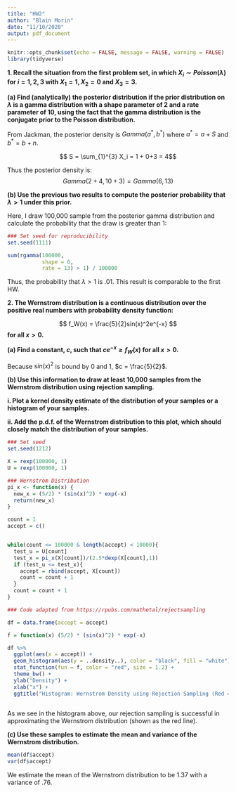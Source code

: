 ```yaml
---
title: "HW2"
author: "Blain Morin"
date: "11/10/2020"
output: pdf_document
---
```


```r

knitr::opts_chunk$set(echo = FALSE, message = FALSE, warning = FALSE)
library(tidyverse)


```

**1. Recall the situation from the first problem set, in which $X_i \sim Poisson(\lambda)$ for $i = 1, 2, 3$ with $X_1 = 1, X_2 = 0$ and $X_3 = 3$.**

**(a) Find (analytically) the posterior distribution if the prior distribution on $\lambda$ is a gamma distribution with a shape parameter of 2 and a rate parameter of 10, using the fact that the gamma distribution is the conjugate prior to the Poisson distribution.**

From Jackman, the posterior density is $Gamma(a^*, b^*)$ where $a^* = a + S$ and $b^* = b + n$. 

$$  S = \sum_{1}^{3} X_i =  1 + 0+3 = 4$$

Thus the posterior density is:
$$  Gamma(2+4, 10+3) = Gamma(6, 13) $$

**(b) Use the previous two results to compute the posterior probability that  $\lambda > 1$ under this prior.**

Here, I draw 100,000 sample from the posterior gamma distribution and calculate the probability that the draw is greater than 1:

```r

### Set seed for reproducibility
set.seed(1111)

sum(rgamma(100000,
           shape = 6,
           rate = 13) > 1) / 100000

```

Thus, the probability that $\lambda > 1$ is .01. This result is comparable to the first HW.

**2. The Wernstrom distribution is a continuous distribution over the positive real numbers with probability density function:**

$$  f_W(x) = \frac{5}{2}sin(x)^2e^{-x} $$
**for all $x>0$.**

**(a) Find a constant, $c$, such that $ce^{-x} \geq f_W(x)$ for all $x>0$.**

Because $sin(x)^2$ is bound by 0 and 1, $c = \frac{5}{2}$.

**(b) Use this information to draw at least 10,000 samples from the Wernstrom distribution using rejection sampling.**

**i. Plot a kernel density estimate of the distribution of your samples or a histogram of your samples.**

**ii. Add the p.d.f. of the Wernstrom distribution to this plot, which should closely match the distribution of your samples.**


```r

### Set seed 
set.seed(1212)

X = rexp(100000, 1)
U = rexp(100000, 1)

### Wernstrom Distribution
pi_x <- function(x) {
  new_x = (5/2) * (sin(x)^2) * exp(-x)
  return(new_x)
}

count = 1
accept = c()


while(count <= 100000 & length(accept) < 10000){
  test_u = U[count]
  test_x = pi_x(X[count])/(2.5*dexp(X[count],1))
  if (test_u <= test_x){
    accept = rbind(accept, X[count])
    count = count + 1
  }
  count = count + 1
}

### Code adapted from https://rpubs.com/mathetal/rejectsampling

df = data.frame(accept = accept)

f = function(x) (5/2) * (sin(x)^2) * exp(-x)

df %>%
  ggplot(aes(x = accept)) +
  geom_histogram(aes(y = ..density..), color = "black", fill = "white") + 
  stat_function(fun = f, color = "red", size = 1.2) +
  theme_bw() +
  ylab("Density") +
  xlab("x") +
  ggtitle("Histogram: Wernstrom Density using Rejection Sampling (Red = Wernstrom Density)")
  
```

As we see in the histogram above, our rejection sampling is successful in approximating the Wernstrom distribution (shown as the red line).

**(c) Use these samples to estimate the mean and variance of the Wernstrom distribution.**

```r

mean(df$accept)
var(df$accept)

```

We estimate the mean of the Wernstrom distribution to be 1.37 with a variance of .76.